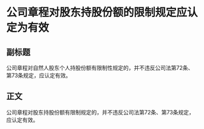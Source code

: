 # 公司章程对股东持股份额的限制规定应认定为有效
## 副标题
公司章程对自然人股东个人持股份额有限制性规定的，并不违反公司法第72条、第73条规定，应认定有效。
## 正文
公司章程对股东持股份额有限制规定的，并不违反公司法第72条、第73条规定，应认定有效。